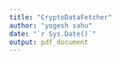 ```yaml
---
title: "CryptoDataFetcher"
author: "yogesh sahu"
date: "`r Sys.Date()`"
output: pdf_document
---
```



